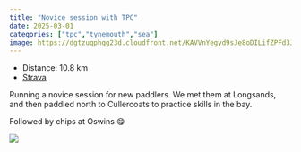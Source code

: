 ```yaml
---
title: "Novice session with TPC"
date: 2025-03-01
categories: ["tpc","tynemouth","sea"]
image: https://dgtzuqphqg23d.cloudfront.net/KAVVnYegyd9sJe8oDILifZPFd3JFGj6g7GRNOgyUIrY-768x576.jpg
---
```


- Distance: 10.8 km
- [Strava](https://www.strava.com/activities/13759578339)

Running a novice session for new paddlers. We met them at Longsands, and then paddled north to Cullercoats to practice skills in the bay. 

Followed by chips at Oswins 😋


![](https://dgtzuqphqg23d.cloudfront.net/KAVVnYegyd9sJe8oDILifZPFd3JFGj6g7GRNOgyUIrY-768x576.jpg)




